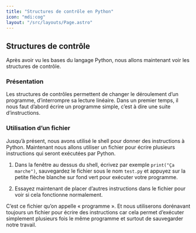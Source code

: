 ```yaml
---
title: "Structures de contrôle en Python"
icon: "mdi:cog"
layout: "/src/layouts/Page.astro"
---
```


## Structures de contrôle

Après avoir vu les bases du langage Python, nous allons maintenant voir les
structures de contrôle.

### Présentation

Les structures de contrôles permettent de changer le déroulement d’un
programme, d’interrompre sa lecture linéaire. Dans un premier temps, il nous
faut d’abord écrire un programme simple, c’est à dire une suite
d’instructions.

### Utilisation d’un fichier

Jusqu’à présent, nous avons utilisé le shell pour donner des instructions à
Python. Maintenant nous allons utiliser un fichier pour écrire plusieurs
instructions qui seront exécutées par Python.

1. Dans la fenêtre au dessus du shell, écrivez par exemple `print("Ça
marche")`, sauvegardez le fichier sous le nom `test.py` et appuyez sur la
petite flèche blanche sur fond vert pour exécuter votre programme.

2. Essayez maintenant de placer d’autres instructions dans le fichier pour
voir si cela fonctionne normalement.

C’est ce fichier qu’on appelle « programme ». Et nous utiliserons dorénavant
toujours un fichier pour écrire des instructions car cela permet d’exécuter
simplement plusieurs fois le même programme et surtout de sauvegarder notre
travail.
